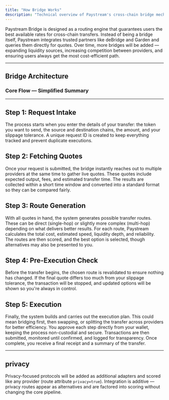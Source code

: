 ```yaml
---
title: "How Bridge Works"
description: "Technical overview of Paystream's cross-chain bridge mechanism."
---
```


Paystream Bridge is designed as a routing engine that guarantees users the best available rates for cross-chain transfers. Instead of being a bridge itself, Paystream integrates trusted partners like deBridge and Garden and queries them directly for quotes. Over time, more bridges will be added — expanding liquidity sources, increasing competition between providers, and ensuring users always get the most cost-efficient path.

---
## Bridge Architecture

### Core Flow — Simplified Summary

---

## Step 1: Request Intake

The process starts when you enter the details of your transfer: the token you want to send, the source and destination chains, the amount, and your slippage tolerance. A unique request ID is created to keep everything tracked and prevent duplicate executions.

## Step 2: Fetching Quotes

Once your request is submitted, the bridge instantly reaches out to multiple providers at the same time to gather live quotes. These quotes include expected output, fees, and estimated transfer time. The results are collected within a short time window and converted into a standard format so they can be compared fairly.

## Step 3: Route Generation

With all quotes in hand, the system generates possible transfer routes. These can be direct (single-hop) or slightly more complex (multi-hop) depending on what delivers better results. For each route, Paystream calculates the total cost, estimated speed, liquidity depth, and reliability. The routes are then scored, and the best option is selected, though alternatives may also be presented to you.

## Step 4: Pre-Execution Check

Before the transfer begins, the chosen route is revalidated to ensure nothing has changed. If the final quote differs too much from your slippage tolerance, the transaction will be stopped, and updated options will be shown so you're always in control.

## Step 5: Execution

Finally, the system builds and carries out the execution plan. This could mean bridging first, then swapping, or splitting the transfer across providers for better efficiency. You approve each step directly from your wallet, keeping the process non-custodial and secure. Transactions are then submitted, monitored until confirmed, and logged for transparency. Once complete, you receive a final receipt and a summary of the transfer.

---

## privacy

Privacy-focused protocols will be added as additional adapters and scored like any provider (route attribute `privacy=true`). Integration is additive — privacy routes appear as alternatives and are factored into scoring without changing the core pipeline.
